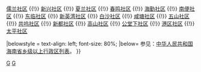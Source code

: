 {{Navbox
|name = 新干冲区行政区划
|title = '''[[新干冲区]]行政区划'''
|above = 行政隶属：[[中华人民共和国]][[海南省]][[洋浦经济开发区]]　　办事处驻地：[[洋浦社区]]
|state = {{{state<includeonly>|collapsed</includeonly>}}}

|group1 = '''[[社区]]：'''
|list1 = [[洋浦社区]] {{!}} [[儒兰社区]] {{!}} [[新兴社区]] {{!}} [[夏兰社区]] {{!}} [[春鸣社区]] 
{{!}} [[海勤社区]] {{!}} [[南便社区]] {{!}} [[东临社区]] {{!}} [[新英湾社区]] {{!}} [[白沙社区]] {{!}} [[咸塘社区]] {{!}} [[五山社区]] {{!}} [[共呜社区]] {{!}} [[新都社区]] {{!}} [[高山社区]] {{!}} [[公堂下社区]] {{!}} [[港区社区]] {{!}} [[太平社区]] 

|belowstyle = text-align: left; font-size: 80%;
|below= 参见：[[中华人民共和国海南省乡级以上行政区列表]]。
}}<noinclude>

[[Category:中国乡级行政区划模板|G]]
[[Category:海南省乡级行政区划模板|G]]

</noinclude>